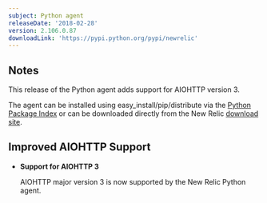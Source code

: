 ```yaml
---
subject: Python agent
releaseDate: '2018-02-28'
version: 2.106.0.87
downloadLink: 'https://pypi.python.org/pypi/newrelic'
---
```


## Notes

This release of the Python agent adds support for AIOHTTP version 3.

The agent can be installed using easy_install/pip/distribute via the [Python Package Index](https://pypi.python.org/pypi/newrelic) or can be downloaded directly from the New Relic [download site](https://download.newrelic.com/python_agent/release).

## Improved AIOHTTP Support

* **Support for AIOHTTP 3**

  AIOHTTP major version 3 is now supported by the New Relic Python agent.
